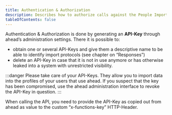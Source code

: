 ```yaml
---
title: Authentication & Authorization
description: Describes how to authorize calls against the People Import API
tableOfContents: false
---
```


Authentication & Authorization is done by generating an **API-Key** through ahead’s administration settings. 
There it is possible to:
* obtain one or several API-Keys and give them a descriptive name to be able to identify import protocols (see chapter on “Responses”)
* delete an API-Key in case that it is not in use anymore or has otherwise leaked into a system with unrestricted visibility.

:::danger
Please take care of your API-Keys. They allow you to import data into the profiles of your users that use ahead. 
If you suspect that the key has been compromised, use the ahead administration interface to revoke the API-Key in question.
:::

When calling the API, you need to provide the API-Key as copied out from ahead as value to the custom “x-functions-key” HTTP-Header.

<LinkCard
    title="Getting the API-Key"
    description="The guide on using Postman to perform updates also describes how to get the API-Key"
    href="../../guides/01-get-apikey-and-use-postman/"
/>
